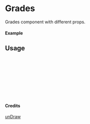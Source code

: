 
<Meta of={Grades} title="unDraw/Grades" />

# Grades

Grades component with different props.

#### Example

<Canvas of={Grades.Primary} />

## Usage

```ts
import { Grades } from "yadl-ui";

const Example = () => {
  return (
      <Grades />
  );
};

export default Example;
```

#### Credits
[unDraw](https://undraw.co/illustrations)
